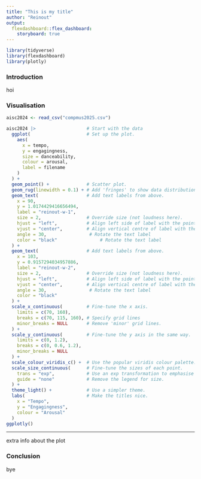 ```yaml
---
title: "This is my title"
author: "Reinout"
output: 
  flexdashboard::flex_dashboard:
    storyboard: true
---
```


```r
library(tidyverse)
library(flexdashboard)
library(plotly)
```

### Introduction

hoi

### Visualisation

```r
aisc2024 <- read_csv("compmus2025.csv")

aisc2024 |>                   # Start with the data
  ggplot(                     # Set up the plot.
    aes(
      x = tempo,
      y = engagingness,
      size = danceability,
      colour = arousal,
      label = filename
    )
  ) +
  geom_point() +              # Scatter plot.
  geom_rug(linewidth = 0.1) + # Add 'fringes' to show data distribution.
  geom_text(                  # Add text labels from above.
    x = 90,
    y = 1.0174429416656494,
    label = "reinout-w-1",
    size = 2,                 # Override size (not loudness here).
    hjust = "left",           # Align left side of label with the point.
    vjust = "center",         # Align vertical centre of label with the point.
    angle = 30,                # Rotate the text label
    color = "black"                # Rotate the text label
  ) +
  geom_text(                  # Add text labels from above.
    x = 103,
    y = 0.9157294034957886,
    label = "reinout-w-2",
    size = 2,                 # Override size (not loudness here).
    hjust = "left",           # Align left side of label with the point.
    vjust = "center",         # Align vertical centre of label with the point.
    angle = 30,                # Rotate the text label
    color = "black"
  ) +
  scale_x_continuous(         # Fine-tune the x axis.
    limits = c(70, 160),
    breaks = c(70, 115, 160), # Specify grid lines
    minor_breaks = NULL       # Remove 'minor' grid lines.
  ) +
  scale_y_continuous(         # Fine-tune the y axis in the same way.
    limits = c(0, 1.2),
    breaks = c(0, 0.6, 1.2),
    minor_breaks = NULL
  ) +
  scale_colour_viridis_c() +  # Use the popular viridis colour palette.
  scale_size_continuous(      # Fine-tune the sizes of each point.
    trans = "exp",            # Use an exp transformation to emphasise loud..
    guide = "none"            # Remove the legend for size.
  ) +
  theme_light() +             # Use a simpler theme.
  labs(                       # Make the titles nice.
    x = "Tempo",
    y = "Engagingness",
    colour = "Arousal"
  )
ggplotly()
```

***

extra info about the plot

### Conclusion

bye